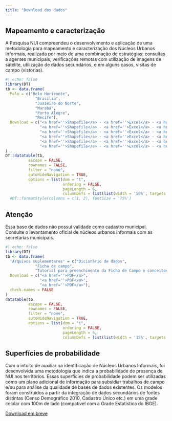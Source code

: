 ```yaml
---
title: "Download dos dados"
---
```


## Mapeamento e caracterização

A Pesquisa NUI compreendeu o desenvolvimento e aplicação de uma metodologia para mapeamento e caracterização dos Núcleos Urbanos Informais, realizada por meio de uma combinação de estratégias: consultas a agentes municipais, verificações remotas com utilização de imagens de satélite, utilização de dados secundários, e em alguns casos, visitas de campo (vistorias).

```r
#| echo: false
library(DT)
tb <- data.frame(
  Polo = c("Belo Horizonte",
             "Brasília",
             "Juazeiro do Norte",
             "Marabá",
             "Porto Alegre",
             "Recife"),
  Download = c("<a href=''>Shapefile</a> · <a href=''>Excel</a> · <a href=''>csv</a>",
               "<a href=''>Shapefile</a> · <a href=''>Excel</a> · <a href=''>csv</a>",
               "<a href=''>Shapefile</a> · <a href=''>Excel</a> · <a href=''>csv</a>",
               "<a href=''>Shapefile</a> · <a href=''>Excel</a> · <a href=''>csv</a>",
               "<a href=''>Shapefile</a> · <a href=''>Excel</a> · <a href=''>csv</a>",
               "<a href=''>Shapefile</a> · <a href=''>Excel</a> · <a href=''>csv</a>")
)
DT::datatable(tb,
          escape = FALSE,
          rownames = FALSE,
          filter = "none",
          autoHideNavigation = TRUE,
          options = list(dom = "t",
                         ordering = FALSE,
                         pageLength = 6,
                         columnDefs = list(list(width = '50%', targets = list(1))))) #|>
  #DT::formatStyle(columns = c(1, 2), fontSize = '75%')
```

:::{.callout-important}
## Atenção

Essa base de dados não possui validade como cadastro municipal. Consulte o levantamento oficial de núcleos urbanos informais com as secretarias municipais.
:::

```r
#| echo: false
library(DT)
tb <- data.frame(
  'Arquivos suplementares' = c("Dicionário de dados",
             "Ficha de campo",
             "Tutorial para preenchimento da Ficha de Campo e conceitos utilizados"),
  Download = c("<a href=''>PDF</a>",
               "<a href=''>PDF</a>",
               "<a href=''>PDF</a>"),
  check.names = FALSE
)
datatable(tb,
          escape = FALSE,
          rownames = FALSE,
          filter = "none",
          autoHideNavigation = TRUE,
          options = list(dom = "t",
                         ordering = FALSE,
                         pageLength = 6,
                         columnDefs = list(list(width = '15%', targets = list(1)))))
```

## Superfícies de probabilidade

Com o intuito de auxiliar na identificação de Núcleos Urbanos Informais, foi desenvolvida uma metodologia que indica a probabilidade de presença de NUI nos territórios. Essas superfícies de probabilidade podem ser utilizadas como um plano adicional de informação para subsidiar trabalhos de campo e/ou para análise da qualidade de bases de dados existentes. Os modelos foram construídos a partir da integração de dados secundários de fontes distintas (Censo Demográfico 2010, Cadastro Único etc.) em uma grade celular com 100m de lado (compatível com a Grade Estatística do IBGE).

[Download em breve](#superfícies-de-probabilidade)
